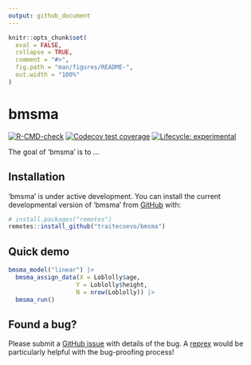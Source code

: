 ```yaml
---
output: github_document
---
```


<!-- README.md is generated from README.Rmd. Please edit that file -->

```r
knitr::opts_chunk$set(
  eval = FALSE,
  collapse = TRUE,
  comment = "#>",
  fig.path = "man/figures/README-",
  out.width = "100%"
)
```

# bmsma

<!-- badges: start -->
[![R-CMD-check](https://github.com/traitecoevo/bmsma/actions/workflows/R-CMD-check.yaml/badge.svg)](https://github.com/traitecoevo/bmsma/actions/workflows/R-CMD-check.yaml)
[![Codecov test coverage](https://codecov.io/gh/traitecoevo/bmsma/branch/master/graph/badge.svg)](https://app.codecov.io/gh/traitecoevo/bmsma?branch=master)
[![Lifecycle: experimental](https://img.shields.io/badge/lifecycle-experimental-orange.svg)](https://lifecycle.r-lib.org/articles/stages.html#experimental)
<!-- badges: end -->

The goal of 'bmsma' is to ...

## Installation

'bmsma' is under active development. You can install the current developmental version of 'bmsma' from [GitHub](https://github.com/) with:

``` r
# install.packages("remotes")
remotes::install_github("traitecoevo/bmsma")
```

## Quick demo

```r
bmsma_model("linear") |>
  bmsma_assign_data(X = Loblolly$age,
                   Y = Loblolly$height,
                   N = nrow(Loblolly)) |>
  bmsma_run()
```

## Found a bug? 

Please submit a [GitHub issue](https://github.com/traitecoevo/bmsma/issues) with details of the bug. A [reprex](https://reprex.tidyverse.org/) would be particularly helpful with the bug-proofing process!  
